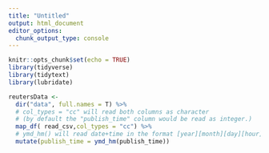 ```yaml
---
title: "Untitled"
output: html_document
editor_options: 
  chunk_output_type: console
---
```


```r
knitr::opts_chunk$set(echo = TRUE)
library(tidyverse)
library(tidytext)
library(lubridate)
```

```r
reutersData <- 
  dir("data", full.names = T) %>% 
  # col_types = "cc" will read both columns as character
  # (by default the "publish_time" column would be read as integer.)
  map_df( read_csv,col_types = "cc") %>%
  # ymd_hm() will read date+time in the format [year][month][day][hour][minute]
  mutate(publish_time = ymd_hm(publish_time))
```
